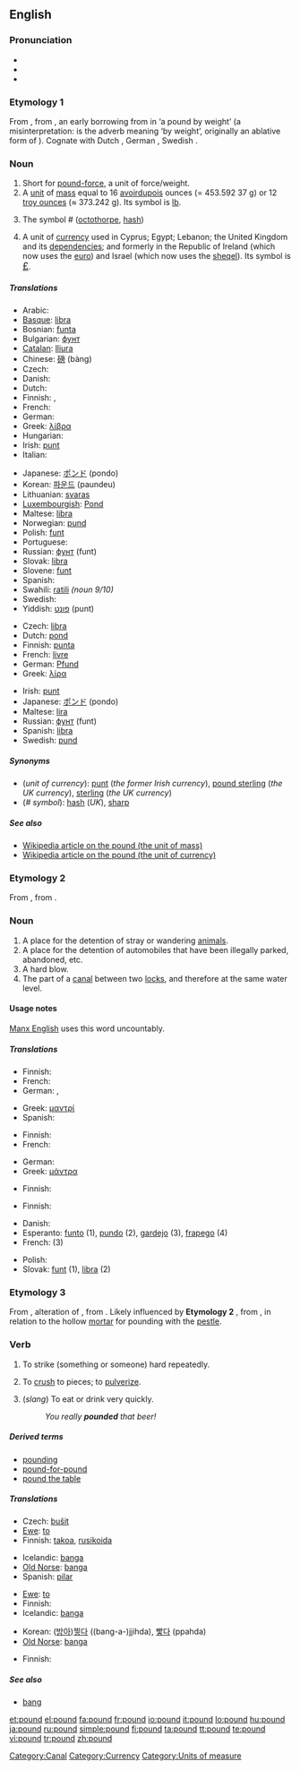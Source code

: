 ==English==

===Pronunciation===
* {{IPA|/paʊnd/}}
* {{audio|en-us-pound.ogg|Audio (US)}}
* {{rhymes|aʊnd}}

===Etymology 1===
From {{etyl|ang|en}} {{term|pund|lang=ang}}, from {{proto|Germanic|punda-|lang=en}}, an early borrowing from {{etyl|la|en}} {{term|pondo|pondō|lang=la}} in {{term|libra|lībra|lang=la}} {{term|pondo|pondō|lang=la}} ‘a pound by weight’ (a misinterpretation: {{term|pondo|pondō|lang=la}} is the adverb meaning ‘by weight’, originally an ablative form of {{term|pondus|lang=la}}). Cognate with Dutch {{term|pond|lang=nl}}, German {{term|Pfund|lang=de}}, Swedish {{term|pund|lang=sv}}.

===Noun===
{{en-noun}}

# Short for [[pound-force]], a unit of force/weight.
# A [[unit]] of [[mass]] equal to 16 [[avoirdupois]] ounces (= 453.592 37 g) or 12 [[troy weight|troy ounce]]s (≈ 373.242 g). Its symbol is [[lb]].
# {{US}} The symbol # ([[octothorpe]], [[hash]]) <!--isn't this "pound sign" rather than "pound"?-->
# A unit of [[currency]] used in Cyprus; Egypt; Lebanon; the United Kingdom and its [[dependency|dependencies]]; and formerly in the Republic of Ireland (which now uses the [[euro]]) and Israel (which now uses the [[sheqel]]). Its symbol is <big>[[£]]</big>.

=====Translations=====
{{trans-see|pound-force}}

{{trans-top|unit of mass}}
* Arabic: {{Arab|[[باوند]]}} {{IPAchar|(baund)}} {{m}}
* [[Basque]]: [[libra]]
* Bosnian: [[funta]] {{f}}
* Bulgarian: [[фунт]] {{m}}
* [[Catalan]]: [[lliura]] {{f}}
* Chinese: [[磅]] (bàng)
* Czech: {{t|cs|libra|f}}
* Danish: {{t|da|pund|n}}
* Dutch: {{t|nl|pond|n}}
* Finnish: {{t|fi|naula}}, {{t|fi|pauna}}
* French: {{t|fr|livre|f}}
* German: {{t|de|Pfund|n}}
* Greek: [[λίβρα]] {{f}}
* Hungarian: {{t|hu|font}}
* Irish: [[punt]] {{m}}
* Italian: {{t|it|libbra|f}}
{{trans-mid}}
* Japanese: [[ポンド]] (pondo)
* Korean: [[파운드]] (paundeu)
* Lithuanian: [[svaras]]
* [[Luxembourgish]]: [[Pond]]
* Maltese: [[libra]] {{f}}
* Norwegian: [[pund]] {{n}}
* Polish: [[funt]] {{m}}
* Portuguese: {{t|pt|libra|f}}
* Russian: [[фунт]] (funt) {{m}}
* Slovak: [[libra]] {{f}}
* Slovene: [[funt]] {{m}}
* Spanish: {{t|es|libra|f}}
* Swahili: [[ratili]] ''(noun 9/10)''
* Swedish: {{t|sv|pund|n}}
* Yiddish: [[פונט]] (punt) {{n}}
{{trans-bottom}}

{{trans-see|US: symbol #|pound sign}}

{{trans-top|unit of currency}}
* Czech: [[libra]] {{f}}
* Dutch: [[pond#Dutch|pond]] {{n}}
* Finnish: [[punta]]
* French: [[livre]] {{f}}
* German: [[Pfund]] {{n}}
* Greek: [[λίρα]] {{f}}
{{trans-mid}}
* Irish: [[punt]] {{m}}
* Japanese: [[ポンド]] (pondo)
* Maltese: [[lira]] {{f}}
* Russian: [[фунт]] (funt) {{m}}
* Spanish: [[libra]] {{f}}
* Swedish: [[pund]] {{n}}
{{trans-bottom}}

=====Synonyms=====
* (''unit of currency''): [[punt]] (''the former Irish currency''), [[pound sterling]] (''the UK currency''), [[sterling]] (''the UK currency'')
* (''# symbol''): [[hash]] (''UK''), [[sharp]]

=====See also=====
* [[w:Pound|Wikipedia article on the pound (the unit of mass)]]
* [[w:Pound_Sterling|Wikipedia article on the pound (the unit of currency)]]

===Etymology 2===
From {{etyl|enm|en}} {{term|pounde|lang=enm}}, from {{etyl|ang|en}} {{term|pyndan||to enclose, impound|lang=ang}}.

===Noun===
{{en-noun}}

# A place for the detention of stray or wandering [[animal]]s.
# A place for the detention of automobiles that have been illegally parked, abandoned, etc.
# A hard blow.
# The part of a [[canal]] between two [[lock]]s, and therefore at the same water level.

====Usage notes====
[[w:Manx English|Manx English]] uses this word uncountably.

=====Translations=====
{{trans-top|place for the detention of stray animals}}
* Finnish: {{t|fi|eläinkoti}}
* French: {{t|fr|fourrière|f}}
* German: {{t|de|Zwinger|m}}, {{t|de|Tierheim|n}}
{{trans-mid}}
* Greek: [[μαντρί]] {{n}}
* Spanish: {{t|es|perrera|f}}
{{trans-bottom}}

{{trans-top|place for detention of automobiles}}
* Finnish: {{t|fi|takavarikkoalue}}
* French: {{t|fr|fourrière|f}}
{{trans-mid}}
* German: {{t|de|Verwahrstelle|f}}
* Greek: [[μάντρα]] {{f}}
{{trans-bottom}}

{{trans-top|hard blow}}
* Finnish: {{t|fi|isku}}
{{trans-mid}}
{{trans-bottom}}

{{trans-top|part of canal}}
* Finnish: {{t|fi|sulkuallas}}
{{trans-mid}}
{{trans-bottom}}

{{checktrans-top}}
* Danish: {{t|da|pund|n}}
* Esperanto: [[funto]] (1), [[pundo]] (2), [[gardejo]] (3), [[frapego]] (4)
* French: {{t|fr|fourrière|f}} (3)
{{trans-mid}}
* Polish: {{t|pl|funt|m}}
* Slovak: [[funt]] {{m}} (1), [[libra]] {{f}} (2)
{{trans-bottom}}

===Etymology 3===
From {{etyl|enm|en}} {{term|pounden|lang=enm}}, alteration of {{term|pounen|lang=enm}}, from {{etyl|ang|en}} {{term|punian|pūnian|lang=ang}}. Likely influenced by '''Etymology 2''' {{etyl|enm|en}} {{term|pounde|lang=enm}}, from {{etyl|ang|en}} {{term|pyndan||to enclose, impound|lang=ang}}, in relation to the hollow [[mortar]] for pounding with the [[pestle]].

===Verb===
{{en-verb}}

# {{transitive}} To strike (something or someone) hard repeatedly.
# {{transitive}} To [[crush]] to pieces; to [[pulverize]].
# {{transitive}} (''slang'') To eat or drink very quickly.
#: ''You really '''pounded''' that beer!''

=====Derived terms=====
* [[pounding]]
* [[pound-for-pound]]
* [[pound the table]]

=====Translations=====
{{trans-top|to strike hard repeatedly}}
* Czech: [[bušit]]
* [[Ewe]]: [[to]]
* Finnish: [[takoa]], [[rusikoida]]
{{trans-mid}}
* Icelandic: [[banga]]
* [[Old Norse]]: [[banga]]
* Spanish: [[pilar]]
{{trans-bottom}}

{{trans-top|crush to pieces}}
* [[Ewe]]: [[to]]
* Finnish: {{t|fi|murskata}}
* Icelandic: [[banga]]
{{trans-mid}}
* Korean: ([[방아]])[[찧다]] ((bang-a-)jjihda), [[빻다]] (ppahda)
* [[Old Norse]]: [[banga]]
{{trans-bottom}}

{{trans-top|slang: eat or drink quickly}}
* Finnish: {{t|fi|imaista}}
{{trans-mid}}
{{trans-bottom}}

=====See also=====
* [[bang]]

[[Category:Canal]]
[[Category:Currency]]
[[Category:Units of measure]]

[[et:pound]]
[[el:pound]]
[[fa:pound]]
[[fr:pound]]
[[io:pound]]
[[it:pound]]
[[lo:pound]]
[[hu:pound]]
[[ja:pound]]
[[ru:pound]]
[[simple:pound]]
[[fi:pound]]
[[ta:pound]]
[[tt:pound]]
[[te:pound]]
[[vi:pound]]
[[tr:pound]]
[[zh:pound]]